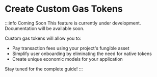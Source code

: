 # Create Custom Gas Tokens

:::info Coming Soon
This feature is currently under development. Documentation will be available soon.

Custom gas tokens will allow you to:
- Pay transaction fees using your project's fungible asset
- Simplify user onboarding by eliminating the need for native tokens
- Create unique economic models for your application

Stay tuned for the complete guide!
:::
